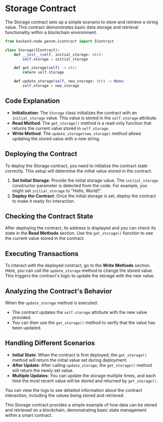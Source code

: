 # Storage Contract

The Storage contract sets up a simple scenario to store and retrieve a string value. This contract demonstrates basic data storage and retrieval functionality within a blockchain environment.

```python
from backend.node.genvm.icontract import IContract

class Storage(IContract):
    def __init__(self, initial_storage: str):
        self.storage = initial_storage

    def get_storage(self) -> str:
        return self.storage

    def update_storage(self, new_storage: str) -> None:
        self.storage = new_storage
```

## Code Explanation

- **Initialization**: The `Storage` class initializes the contract with an `initial_storage` value. This value is stored in the `self.storage` attribute.
- **Read Method**: The `get_storage()` method is a read-only function that returns the current value stored in `self.storage`.
- **Write Method**: The `update_storage(new_storage)` method allows updating the stored value with a new string.

## Deploying the Contract

To deploy the Storage contract, you need to initialize the contract state correctly. This setup will determine the initial value stored in the contract.

1. **Set Initial Storage**: Provide the initial storage value. The `initial_storage` constructor parameter is detected from the code. For example, you might set `initial_storage` to "Hello, World!".
2. **Deploy the Contract**: Once the initial storage is set, deploy the contract to make it ready for interaction.

## Checking the Contract State

After deploying the contract, its address is displayed and you can check its state in the **Read Methods** section. Use the `get_storage()` function to see the current value stored in the contract.

## Executing Transactions

To interact with the deployed contract, go to the **Write Methods** section. Here, you can call the `update_storage` method to change the stored value. This triggers the contract's logic to update the storage with the new value.

## Analyzing the Contract's Behavior

When the `update_storage` method is executed:

- The contract updates the `self.storage` attribute with the new value provided.
- You can then use the `get_storage()` method to verify that the value has been updated.

## Handling Different Scenarios

- **Initial State**: When the contract is first deployed, the `get_storage()` method will return the initial value set during deployment.
- **After Update**: After calling `update_storage`, the `get_storage()` method will return the newly set value.
- **Multiple Updates**: You can update the storage multiple times, and each time the most recent value will be stored and returned by `get_storage()`.

You can view the logs to see detailed information about the contract interaction, including the values being stored and retrieved.

This Storage contract provides a simple example of how data can be stored and retrieved on a blockchain, demonstrating basic state management within a smart contract.